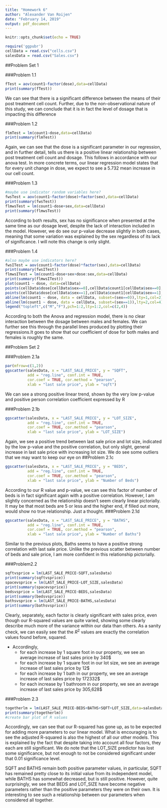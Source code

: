 ```yaml
---
title: "Homework 6"
author: "Alexander Van Roijen"
date: "February 14, 2019"
output: pdf_document
---
```


```r
knitr::opts_chunk$set(echo = TRUE)
```

```r
require('ggpubr')
cellData = read.csv("cells.csv")
salesData = read.csv("Sales.csv")
```

##Problem Set 1


###Problem 1.1
```r
fTest = aov(count1~factor(dose),data=cellData)
print(summary(fTest))
```

We can see that there is a significant difference between the means of their post treatment cell count. Further, due to the non-observational nature of this study, we can conclude that it is in fact the level of dosage that is impacting this difference

###Problem 1.2
```r
flmTest = lm(count1~dose,data=cellData)
print(summary(flmTest))
```

Again, we can see that the dose is a significant parameter in our regression, and in further detail, tells us there is a positive linear relationship between post treatment cell count and dosage. This follows in accordance with our anova test. In more concrete terms, our linear regression model states that for every unit change in dose, we expect to see a 5.732 mean increase in our cell count.

###Problem 1.3
```r
#maybe use indicator random variables here?
fwsTest = aov(count1~factor(dose)+factor(sex),data=cellData)
print(summary(fwsTest))
flmwsTest = lm(count1~dose+sex,data=cellData)
print(summary(flmwsTest))
```

According to both results, sex has no significance when presented at the same time as our dosage level, despite the lack of interaction included in the model. However, we do see our p-value decrease slightly in both cases, meaning that some variation was explained by the sex regardless of its lack of significance. I will note this change is only slight.

###Problem 1.4
```r
#also maybe use indicators here?
fwsITest = aov(count1~factor(dose)*factor(sex),data=cellData)
print(summary(fwsITest))
flmwsITest = lm(count1~dose+sex+dose:sex,data=cellData)
print(summary(flmwsITest))
plot(count1 ~ dose, data=cellData)
points(cellData$dose[cellData$sex==0],cellData$count1[cellData$sex==0],pch=1,col=2)
points(cellData$dose[cellData$sex==1],cellData$count1[cellData$sex==1],pch=2,col=4)
abline(lm(count1 ~ dose, data = cellData, subset=(sex==0)),lty=1,col=2)
abline(lm(count1 ~ dose, data = cellData, subset=(sex==1)),lty=2,col=4)
legend("topleft",c("M","F"),pch=1:2,lty=1:2,col=c(2,4))

```

According to both the Anova and regression model, there is no clear interaction between the dosage between males and females. We can further see this through the parallel lines produced by plotting their regressions.It goes to show that our coefficient of dose for both males and females is roughly the same.

##Problem Set 2

###Problem 2.1a
```r
par(mfrow=c(1,2))
ggscatter(salesData, x = "LAST_SALE_PRICE", y = "SQFT", 
          add = "reg.line", conf.int = TRUE, 
          cor.coef = TRUE, cor.method = "pearson",
          xlab = "last sale price", ylab = "sqft")
```
We can see a strong positive linear trend, shown by the very low p-value and positive person correlation coefficient expressed by R

###Problem 2.1b
```r
ggscatter(salesData, x = "LAST_SALE_PRICE", y = "LOT_SIZE", 
          add = "reg.line", conf.int = TRUE, 
          cor.coef = TRUE, cor.method = "pearson",
          xlab = "last sale price", ylab = "LOT_SIZE")
```

Again, we see a positive trend between last sale price and lot size, indicated by the low p-value and the positive correlation, but only slight, general increase in last sale price with increasing lot size. We do see some outliers that we may want to keep our eye on
##Problem 2.1c
```r
ggscatter(salesData, x = "LAST_SALE_PRICE", y = "BEDS", 
          add = "reg.line", conf.int = TRUE, 
          cor.coef = TRUE, cor.method = "pearson",
          xlab = "last sale price", ylab = "Number of Beds")
```

According to our R value and p-value, we can see this factor of number of beds is in fact significant again with a positive correlation. However, I am slightly concerned as the relationship doesn't seem clearly linear pictorially. It may be that most beds are 5 or less and the higher end, if filled out more, would show no true relationship. Just a thought.
###Problem 2.1d
```r
ggscatter(salesData, x = "LAST_SALE_PRICE", y = "BATHS", 
          add = "reg.line", conf.int = TRUE, 
          cor.coef = TRUE, cor.method = "pearson",
          xlab = "last sale price", ylab = "Number of Baths")
```

Similar to the previous plots, Baths seems to have a positive strong correlation with last sale price. Unlike the previous scatter between number of beds and sale price, I am more confident in this relationship pictorially.

###Problem2.2
```r
sqftvsprice = lm(LAST_SALE_PRICE~SQFT,salesData)
print(summary(sqftvsprice))
spacevsprice = lm(LAST_SALE_PRICE~LOT_SIZE,salesData)
print(summary(spacevsprice))
bedsvsprice = lm(LAST_SALE_PRICE~BEDS,salesData)
print(summary(bedsvsprice))
bathsvsprice = lm(LAST_SALE_PRICE~BATHS,salesData)
print(summary(bathsvsprice))
```

Clearly, separately, each factor is clearly significant with sales price, even though our R-squared values are quite varied, showing some clearly describe much more of the variance within our data than others. As a sanity check, we can easily see that the $R^2$ values are exactly the correlation values found before, squared.

* Accordingly,
    + for each increase by 1 square foot in our property, we see an average increase of last sales price by 340$
    + for each increase by 1 square foot in our lot size, we see an average increase of last sales price by 12$
    + for each increase by 1 bath in our property, we see an average increase of last sales price by 172332$
    + for each increase by 1 bathroom in our property, we see an average increase of last sales price by 305,628$


###Problem 2.3
```r
togetherlm = lm(LAST_SALE_PRICE~BEDS+BATHS+SQFT+LOT_SIZE,data=salesData)
print(summary(togetherlm))
#create bar plot of R values
```

Accordingly, we can see that our R-squared has gone up, as to be expected for adding more parameters to our linear model. What is encouraging is to see the adjusted R-squared is also the highest of all our other models. This is explained by the fact that despite taking into account all four factors, they each are still significant. We do note that the LOT_SIZE predictor has lost some significance, but not enough to not be considered significant under that 0.01 significance level. 

SQFT and BATHS remain both positive parameter values, in particular, SQFT has remained pretty close to its initial value from its independent model, while BATHS has somewhat decreased, but is still positive. However, quite surprisingly, we see that BEDS and LOT_SIZE have become negative parameters rather than the positive parameters they were on their own. It is interesting to see such a relationship between our parameters when considered all together.



